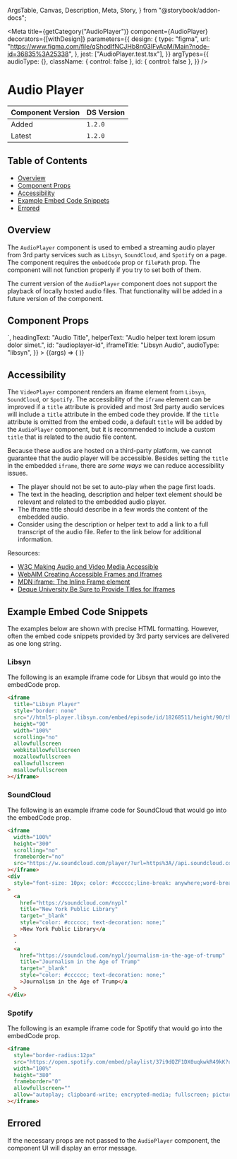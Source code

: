   ArgsTable,
  Canvas,
  Description,
  Meta,
  Story,
} from "@storybook/addon-docs";


<Meta
  title={getCategory("AudioPlayer")}
  component={AudioPlayer}
  decorators={[withDesign]}
  parameters={{
    design: {
      type: "figma",
      url: "https://www.figma.com/file/qShodlfNCJHb8n03IFyApM/Main?node-id=36835%3A25338",
    },
    jest: ["AudioPlayer.test.tsx"],
  }}
  argTypes={{
    audioType: {},
    className: { control: false },
    id: { control: false },
  }}
/>

# Audio Player

| Component Version | DS Version |
| ----------------- | ---------- |
| Added             | `1.2.0`    |
| Latest            | `1.2.0`    |

## Table of Contents

- [Overview](#overview)
- [Component Props](#component-props)
- [Accessibility](#accessibility)
- [Example Embed Code Snippets](#example-embed-code-snippets)
- [Errored](#errored)

## Overview

The `AudioPlayer` component is used to embed a streaming audio player from 3rd party services such as `Libsyn`, `SoundCloud`, and `Spotify`
on a page. The component requires the `embedCode` prop or `filePath` prop. The component will not function properly if you try to set
both of them.

The current version of the `AudioPlayer` component does not support the playback of locally hosted audio files. That functionality will be added in a future version of the component.

## Component Props

<Canvas withToolbar>
  <Story
    name="AudioPlayer"
    args={{
      className: undefined,
      descriptionText:
        "Audio description lorem ipsum dolor simet. Cum sociis natoque penatibus et magnis dis parturient montes, nascetur ridiculus mus. Sed posuere consectetur est at lobortis.",
      embedCode: `<iframe title="Libsyn Player" style="border: none" src="//html5-player.libsyn.com/embed/episode/id/18268511/height/90/theme/custom/thumbnail/yes/direction/backward/render-playlist/no/custom-color/87A93A/" height="90" width="100%" scrolling="no"  allowfullscreen webkitallowfullscreen mozallowfullscreen oallowfullscreen msallowfullscreen></iframe>`,
      headingText: "Audio Title",
      helperText: "Audio helper text lorem ipsum dolor simet.",
      id: "audioplayer-id",
      iframeTitle: "Libsyn Audio",
      audioType: "libsyn",
    }}
  >
    {(args) => (
      <AudioPlayer
        {...args}
        embedCode={args.embedCode}
        audioType={args.audioType && args.audioType}
      />
    )}
  </Story>
</Canvas>

<ArgsTable story="AudioPlayer" />

## Accessibility

The `VideoPlayer` component renders an iframe element from `Libsyn`, `SoundCloud`, or `Spotify`. The accessibility of the `iframe` element can be improved if a `title` attribute is
provided and most 3rd party audio services will include a `title` attribute in the embed code they provide. If the `title` attribute is omitted from the embed code, a default `title` will
be added by the `AudioPlayer` component, but it is recommended to include a custom `title` that is related to the audio file content.

Because these audios are hosted on a third-party platform, we cannot guarantee that the audio player will be accessible. Besides setting the `title` in the embedded `iframe`, there
are _some ways_ we can reduce accessibility issues.

- The player should not be set to auto-play when the page first loads.
- The text in the heading, description and helper text element should be relevant and related to the embedded audio player.
- The iframe title should describe in a few words the content of the embedded audio.
- Consider using the description or helper text to add a link to a full transcript of the audio file. Refer to the link below for additional information.

Resources:

- [W3C Making Audio and Video Media Accessible](https://www.w3.org/WAI/media/av/)
- [WebAIM Creating Accessible Frames and Iframes](https://webaim.org/techniques/frames/)
- [MDN iframe: The Inline Frame element](https://developer.mozilla.org/en-US/docs/Web/HTML/Element/iframe)
- [Deque University Be Sure to Provide Titles for Iframes](https://dequeuniversity.com/tips/provide-iframe-titles)

## Example Embed Code Snippets

The examples below are shown with precise HTML formatting. However, often the
embed code snippets provided by 3rd party services are delivered as one
long string.

### Libsyn

The following is an example iframe code for Libsyn that would go into the embedCode prop.

```html
<iframe
  title="Libsyn Player"
  style="border: none"
  src="//html5-player.libsyn.com/embed/episode/id/18268511/height/90/theme/custom/thumbnail/yes/direction/backward/render-playlist/no/custom-color/87A93A/"
  height="90"
  width="100%"
  scrolling="no"
  allowfullscreen
  webkitallowfullscreen
  mozallowfullscreen
  oallowfullscreen
  msallowfullscreen
></iframe>
```

<Canvas>
  <DSProvider>
    <AudioPlayer
      embedCode='<iframe title="Libsyn Player" style="border: none" src="//html5-player.libsyn.com/embed/episode/id/18268511/height/90/theme/custom/thumbnail/yes/direction/backward/render-playlist/no/custom-color/87A93A/" height="90" width="100%" scrolling="no" allowfullscreen webkitallowfullscreen mozallowfullscreen oallowfullscreen msallowfullscreen ></iframe>'
      audioType="libsyn"
    />
  </DSProvider>
</Canvas>

### SoundCloud

The following is an example iframe code for SoundCloud that would go into the embedCode prop.

```html
<iframe
  width="100%"
  height="300"
  scrolling="no"
  frameborder="no"
  src="https://w.soundcloud.com/player/?url=https%3A//api.soundcloud.com/tracks/311382449&color=%23ff5500&auto_play=false&hide_related=false&show_comments=true&show_user=true&show_reposts=false&show_teaser=true&visual=true"
></iframe>
<div
  style="font-size: 10px; color: #cccccc;line-break: anywhere;word-break: normal;overflow: hidden;white-space: nowrap;text-overflow: ellipsis; font-family: Interstate,Lucida Grande,Lucida Sans Unicode,Lucida Sans,Garuda,Verdana,Tahoma,sans-serif;font-weight: 100;"
>
  <a
    href="https://soundcloud.com/nypl"
    title="New York Public Library"
    target="_blank"
    style="color: #cccccc; text-decoration: none;"
    >New York Public Library</a
  >
  ·
  <a
    href="https://soundcloud.com/nypl/journalism-in-the-age-of-trump"
    title="Journalism in the Age of Trump"
    target="_blank"
    style="color: #cccccc; text-decoration: none;"
    >Journalism in the Age of Trump</a
  >
</div>
```

<Canvas>
  <DSProvider>
    <AudioPlayer
      embedCode='<iframe width="100%" height="300" scrolling="no" frameborder="no" src="https://w.soundcloud.com/player/?url=https%3A//api.soundcloud.com/tracks/311382449&color=%23ff5500&auto_play=false&hide_related=false&show_comments=true&show_user=true&show_reposts=false&show_teaser=true&visual=true" ></iframe> <div style="font-size: 10px; color: #cccccc;line-break: anywhere;word-break: normal;overflow: hidden;white-space: nowrap;text-overflow: ellipsis; font-family: Interstate,Lucida Grande,Lucida Sans Unicode,Lucida Sans,Garuda,Verdana,Tahoma,sans-serif;font-weight: 100;" > <a href="https://soundcloud.com/nypl" title="New York Public Library" target="_blank" style="color: #cccccc; text-decoration: none;" >New York Public Library</a > · <a href="https://soundcloud.com/nypl/journalism-in-the-age-of-trump" title="Journalism in the Age of Trump" target="_blank" style="color: #cccccc; text-decoration: none;" >Journalism in the Age of Trump</a > </div>'
      audioType="soundcloud"
    />
  </DSProvider>
</Canvas>

### Spotify

The following is an example iframe code for Spotify that would go into the embedCode prop.

```html
<iframe
  style="border-radius:12px"
  src="https://open.spotify.com/embed/playlist/37i9dQZF1DX0uqkwkR49kK?utm_source=generator"
  width="100%"
  height="380"
  frameborder="0"
  allowfullscreen=""
  allow="autoplay; clipboard-write; encrypted-media; fullscreen; picture-in-picture"
></iframe>
```

<Canvas>
  <DSProvider>
    <AudioPlayer
      embedCode='<iframe style="border-radius:12px" src="https://open.spotify.com/embed/playlist/37i9dQZF1DX0uqkwkR49kK?utm_source=generator" width="100%" height="380" frameborder="0" allowfullscreen="" allow="autoplay; clipboard-write; encrypted-media; fullscreen; picture-in-picture" ></iframe>'
      audioType="spotify"
    />
  </DSProvider>
</Canvas>

## Errored

If the necessary props are not passed to the `AudioPlayer` component, the
component UI will display an error message.

<Canvas>
  <DSProvider>
    <AudioPlayer embedCode="<h1>Invalid Embed Code</h1>" audioType="spotify" />
  </DSProvider>
</Canvas>
